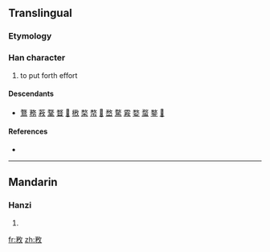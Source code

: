 ==Translingual==

===Etymology===
{{Han compound|矛|攴|ls=psc}}

===Han character===
{{Han char|rn=66|rad=攴|as=05|sn=9|four=|canj=弓竹人大 (NHOK)}}

# to put forth effort

====Descendants====
* [[鶩]] [[務]] [[䓮]] [[鞪]] [[瞀]] [[𦎦]] [[㮘]] [[楘]] [[㡔]] [[𩭾]] [[嵍]] [[騖]] [[霚]] [[婺]] [[蝥]] [[鍪]] [[𨡭]]

====References====
* {{Han ref|kx=0469.240|dkj=13160|dj=0820.040|hdz=21455.120|uh=6544|ud=25924}}

----

==Mandarin==

===Hanzi===
{{cmn-hanzi|pin=[[wù]] ([[wu4]])|wg=wu<sup>4</sup>}}

# {{defn|Mandarin|sort=攴05}}

[[fr:敄]]
[[zh:敄]]